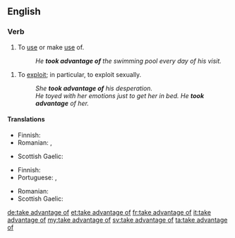 ==English==

===Verb===
{{head|en|verb|head=to [[take advantage]] [[of]]}}

# To [[use#verb|use]] or make [[use#noun|use]] of.
#: ''He '''took advantage of''' the swimming pool every day of his visit.''
{{quote-Fanny Hill|part=3
|But now this visit of my soft warm hand in those so sensible parts had put every thing into such ungovernable fury that, disdaining all further preluding, and '''taking advantage of''' my commodious posture, he made the storm fall where I scarce patiently expected, and where he was sure to lay it}}
# To [[exploit]]; in particular, to exploit sexually.
#: ''She '''took advantage of''' his desperation.''
#: ''He toyed with her emotions just to get her in bed. He '''took advantage''' of her.''

====Translations====
{{trans-top|make use of}}
* Finnish: {{t|fi|käyttää}}
* Romanian: {{t-|ro|a abuza de}}, {{t-|ro|a exploata (o situație)}}
{{trans-mid}}
* Scottish Gaelic: {{t-|gd|gabh brath air}}
{{trans-bottom}}

{{trans-top|exploit}}
* Finnish: {{t|fi|käyttää hyväksi}}
* Portuguese: {{t-|pt|tirar vantagem de}}, {{t+|pt|explorar}}
{{trans-mid}}
* Romanian: {{t-|ro|exploata}}
* Scottish Gaelic: {{t-|gd|gabh brath air}}
{{trans-bottom}}

[[de:take advantage of]]
[[et:take advantage of]]
[[fr:take advantage of]]
[[it:take advantage of]]
[[my:take advantage of]]
[[sv:take advantage of]]
[[ta:take advantage of]]